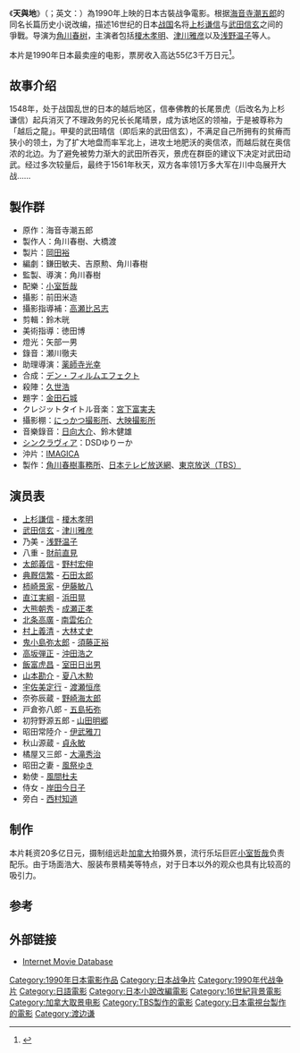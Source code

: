 {{otheruses|subject2=天與地|天與地|disambig=no|guillemet=1}}
{{Infobox_Film
|  name= 天與地
|  original_name = 天と地と<br>''{{lang|en|Heaven and Earth}}''
|  hk_name = 
|  image  =Ten to chi to.jpg
|  director=[[角川春树|角川春树]] 
|  producer = '''製作總指揮：'''<br />[[角川春樹|角川春樹]]<br />'''製作：'''<br />[[角川春樹|角川春樹]]<br />[[大橋渡|大橋渡]]
|  writer= [[角川春树|角川春树]]<br />[[鎌田敏夫|鎌田敏夫]]<br />[[吉原勲|吉原勲]] 
| based on= [[海音寺潮五郎|海音寺潮五郎]]
|  starring= [[榎木孝明|榎木孝明]]<br />[[津川雅彥|津川雅彥]]<br />[[淺野溫子|淺野溫子]]
|  music=[[小室哲哉|小室哲哉]]
|  cinematography = [[前田米造|前田米造]]
|  production company =[[角川春樹事務所|角川春樹事務所]]
|  distributor=[[東映|東映]]
|  released= {{flagicon|Japan}}　{{film date|1990|6|23}}
|  runtime=120分鐘
|  language=日語
|  imdb_id= tt0099753
}}
《'''天與地'''》（{{jpn|j=天と地と|rm=Ten to chi to}}；英文：''{{lang|en|Heaven and Earth}}''）為1990年上映的日本古裝战争電影。根据[[海音寺潮五郎|海音寺潮五郎]]的同名长篇历史小说改编，描述16世纪的日本[[战国|战国]]名将[[上杉谦信|上杉谦信]]与[[武田信玄|武田信玄]]之间的爭戰。导演为[[角川春树|角川春树]]，主演者包括[[榎木孝明|榎木孝明]]、[[津川雅彦|津川雅彦]]以及[[浅野温子|浅野温子]]等人。

本片是1990年日本最卖座的电影，票房收入高达55亿3千万日元<ref>{{cite web|url=http://www.eiren.org/toukei/1990.html|title=Kako haikyū shūnyū jōi sakuhin 1990-nen|publisher=Motion Picture Producers Association of Japan|language=ja|accessdate=5 February 2011|archive-date=2019-04-01|archive-url=https://web.archive.org/web/20190401070014/http://www.eiren.org/toukei/1990.html|dead-url=no}}</ref>。

== 故事介绍 ==
1548年，处于战国乱世的日本的越后地区，信奉佛教的长尾景虎（后改名为上杉谦信）起兵消灭了不理政务的兄长长尾晴景，成为该地区的领袖，于是被尊称为「越后之龍」。甲斐的武田晴信（即后来的武田信玄），不满足自己所拥有的贫瘠而狭小的领土，为了扩大地盘而率军北上，进攻土地肥沃的奥信浓，而越后就在奥信浓的北边。为了避免被势力渐大的武田所吞灭，景虎在群臣的建议下决定对武田动武。经过多次较量后，最终于1561年秋天，双方各率领1万多大军在川中岛展开大战……

== 製作群 ==
* 原作：海音寺潮五郎
* 製作人：角川春樹、大橋渡
* 製片：[[岡田裕|岡田裕]]
* 編劇：鎌田敏夫、吉原勲、角川春樹
* 監製、導演：角川春樹
* 配樂：[[小室哲哉|小室哲哉]]
* 攝影：前田米造
* 攝影指導補：[[高瀬比呂志|高瀬比呂志]]
* 剪輯：鈴木晄
* 美術指導：徳田博
* 燈光：矢部一男
* 錄音：瀬川徹夫
* 助理導演：[[薬師寺光幸|薬師寺光幸]]
* 合成：[[デン・フィルムエフェクト|デン・フィルムエフェクト]]
* 殺陣：[[久世浩|久世浩]]
* 題字：[[金田石城|金田石城]]
* クレジットタイトル音楽：[[宮下富実夫|宮下富実夫]]
* 攝影棚：[[にっかつ撮影所|にっかつ撮影所]]、[[角川大映撮影所|大映撮影所]]
* 音樂錄音：[[日向大介|日向大介]]、鈴木健雄
* [[シンクラヴィア|シンクラヴィア]]：DSDゆりーか
* 沖片：[[IMAGICA|IMAGICA]]
* 製作：[[角川映画|角川春樹事務所]]、[[日本テレビ放送網|日本テレビ放送網]]、[[東京放送ホールディングス|東京放送]][[TBSテレビ|（TBS）]]

== 演员表 ==
* [[上杉謙信|上杉謙信]] - [[榎木孝明|榎木孝明]]
* [[武田信玄|武田信玄]] - [[津川雅彦|津川雅彦]]
* 乃美 - [[浅野温子|浅野温子]]
* 八重 - [[財前直見|財前直見]]
* [[武田義信|太郎義信]] - [[野村宏伸|野村宏伸]]
* [[武田信繁|典厩信繁]] - [[石田太郎|石田太郎]]
* [[柿崎景家|柿崎景家]] - [[伊藤敏八|伊藤敏八]]
* [[直江景綱|直江実綱]] - [[浜田晃|浜田晃]]
* [[大熊朝秀|大熊朝秀]] - [[成瀬正孝|成瀬正孝]]
* [[北条高廣|北条高廣]] ‐ [[南雲佑介|南雲佑介]]
* [[村上義清|村上義清]] - [[大林丈史|大林丈史]]
* [[小島弥太郎|鬼小島弥太郎]] - [[須藤正裕|須藤正裕]]
* [[高坂昌信|高坂弾正]] - [[沖田浩之|沖田浩之]]
* [[飯富虎昌|飯富虎昌]] - [[室田日出男|室田日出男]]
* [[山本勘助|山本勘介]] - [[夏八木勲|夏八木勲]]
* [[宇佐美定満|宇佐美定行]] - [[渡瀬恒彦|渡瀬恒彦]]
* 奈弥辰蔵 - [[野崎海太郎|野崎海太郎]]
* 戸倉弥八郎 - [[五島拓弥|五島拓弥]] 
* 初狩野源五郎 ‐ [[山田明郷|山田明郷]]
* 昭田常陸介 - [[伊武雅刀|伊武雅刀]]
* 秋山源蔵 - [[貞永敏|貞永敏]]
* 橘屋又三郎 - [[大滝秀治|大滝秀治]]
* 昭田之妻 - [[風祭ゆき|風祭ゆき]]
* 勅使 - [[風間杜夫|風間杜夫]]
* 侍女 - [[岸田今日子|岸田今日子]]
* 旁白 - [[西村知道|西村知道]]

== 制作 ==
本片耗资20多亿日元，摄制组远赴[[加拿大|加拿大]]拍摄外景，流行乐坛巨匠[[小室哲哉|小室哲哉]]负责配乐。由于场面浩大、服装布景精美等特点，对于日本以外的观众也具有比较高的吸引力。

==参考==
{{Reflist}}

==外部链接==
*[http://www.imdb.com/title/tt0099753/ Internet Movie Database]{{Wayback|url=http://www.imdb.com/title/tt0099753/ |date=20111205194114 }}

{{DEFAULTSORT:tian yu di}}
[[Category:1990年日本電影作品|Category:1990年日本電影作品]]
[[Category:日本战争片|Category:日本战争片]]
[[Category:1990年代战争片|Category:1990年代战争片]]
[[Category:日語電影|Category:日語電影]]
[[Category:日本小說改編電影|Category:日本小說改編電影]]
[[Category:16世紀背景電影|Category:16世紀背景電影]]
[[Category:加拿大取景电影|Category:加拿大取景电影]]
[[Category:TBS製作的電影|Category:TBS製作的電影]]
[[Category:日本電視台製作的電影|Category:日本電視台製作的電影]]
[[Category:渡边谦|Category:渡边谦]]